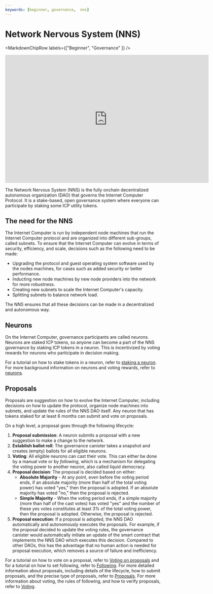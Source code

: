 ```yaml
---
keywords: [beginner, governance,  nns]
---
```



# Network Nervous System (NNS)

<MarkdownChipRow labels={["Beginner", "Governance" ]} />


<div class="text--center">
<p> </p>
</div>
<div class="text--center">
<iframe width="660" height="415" src="https://www.youtube.com/embed/1uX-fRgvXjU?si=VAYJNj7ecJsrfxPb" title="YouTube video player" frameborder="0" allow="accelerometer; autoplay; clipboard-write; encrypted-media; gyroscope; picture-in-picture; web-share" referrerpolicy="strict-origin-when-cross-origin" allowfullscreen></iframe> </div>

The Network Nervous System (NNS) is the fully onchain decentralized autonomous organization (DAO) that governs the Internet Computer Protocol.
It is a stake-based, open governance system where everyone can participate by staking some ICP utility tokens.

## The need for the NNS
The Internet Computer is run by independent node machines that run the Internet Computer protocol and are organized into different sub-groups, called subnets.
To ensure that the Internet Computer can evolve in terms of security, efficiency, and scale, decisions such as the following need to be made:
-   Upgrading the protocol and guest operating system software used by the nodes machines, for cases such as added security or better performance.
-   Inducting new node machines by new node providers into the network for more robustness.
-   Creating new subnets to scale the Internet Computer's capacity.
-   Splitting subnets to balance network load.

The NNS ensures that all these decisions can be made in a decentralized and autonomous way.

## Neurons
On the Internet Computer, governance participants are called _neurons_.
Neurons are staked ICP tokens, so anyone can become a part of the NNS governance by staking ICP tokens in a neuron.
This is incentivized by voting rewards for neurons who participate in decision making.

For a tutorial on how to stake tokens in a neuron, refer to [staking a neuron](/docs/move-to-learnhub/nns/using-the-nns-dapp/nns-dapp-staking-a-neuron).
For more background information on neurons and voting rewards, refer to [neurons](/docs/move-to-learnhub/nns/concepts/neurons/neuron-overview).


## Proposals
Proposals are suggestion on how to evolve the Internet Computer, including decisions on how to update the protocol, organize node machines
 into subnets, and update the rules of the NNS DAO itself.
Any neuron that has tokens staked for at least 6 months can submit and vote on proposals.

On a high level, a proposal goes through the following lifecycle:

1. **Proposal submission**: A neuron submits a proposal with a new suggestion to make a change to the network.
2. **Establish ballot roll**: The governance canister takes a snapshot and creates (empty) ballots for all eligible neurons.
3. **Voting**: All eligible neurons can cast their vote. This can either be done by a manual vote or by _following_, which is a mechanism for delegating the voting power to another neuron, also called liquid democracy.
4. **Proposal decision**: The proposal is decided based on either:
    - **Absolute Majority** - At any point, even before the voting period ends, if an absolute majority (more than half of the total voting power) has voted "yes," then the proposal is adopted. If an absolute majority has voted "no," then the proposal is rejected.
    - **Simple Majority** - When the voting period ends, if a simple majority (more than half of the cast votes) has voted "yes" and the number of these yes votes constitutes at least 3% of the total voting power, then the proposal is adopted. Otherwise, the proposal is rejected.
5. **Proposal execution**: If a proposal is adopted, the NNS DAO automatically and autonomously executes the proposals. For example, if the proposal decided to update the voting rules, the governance canister would automatically initiate an update of the smart contract that implements the NNS DAO which executes this decision. Compared to other DAOs, this has the advantage that no human action is needed for proposal execution, which removes a source of failure and inefficiency.

For a tutorial on how to vote on a proposal, refer to [Voting on proposals](/docs/move-to-learnhub/nns/using-the-nns-dapp/nns-dapp-voting-on-proposals) and for a tutorial on how to set following, refer to [Following](/docs/move-to-learnhub/nns/using-the-nns-dapp/nns-dapp-following-other-neurons).
For more detailed information about proposals, including details of the lifecycle, how to submit proposals, and the precise type of proposals, refer to [Proposals](/docs/move-to-learnhub/nns/concepts/proposals/proposal-overview).
For more information about voting, the rules of following, and how to verify proposals, refer to [Voting](/docs/move-to-learnhub/nns/concepts/proposals/direct-voting).